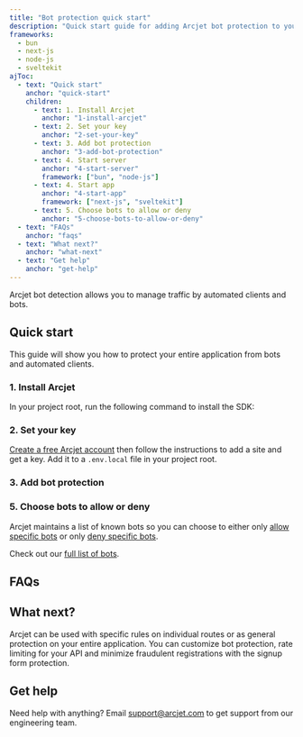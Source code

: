```yaml
---
title: "Bot protection quick start"
description: "Quick start guide for adding Arcjet bot protection to your Next.js, Node.js, Bun, or SvelteKit app."
frameworks:
  - bun
  - next-js
  - node-js
  - sveltekit
ajToc:
  - text: "Quick start"
    anchor: "quick-start"
    children:
      - text: 1. Install Arcjet
        anchor: "1-install-arcjet"
      - text: 2. Set your key
        anchor: "2-set-your-key"
      - text: 3. Add bot protection
        anchor: "3-add-bot-protection"
      - text: 4. Start server
        anchor: "4-start-server"
        framework: ["bun", "node-js"]
      - text: 4. Start app
        anchor: "4-start-app"
        framework: ["next-js", "sveltekit"]
      - text: 5. Choose bots to allow or deny
        anchor: "5-choose-bots-to-allow-or-deny"
  - text: "FAQs"
    anchor: "faqs"
  - text: "What next?"
    anchor: "what-next"
  - text: "Get help"
    anchor: "get-help"
---
```



Arcjet bot detection allows you to manage traffic by automated clients and bots.

<WhatIsArcjet />

## Quick start

This guide will show you how to protect your entire <FrameworkName client:load />
application from bots and automated clients.

### 1. Install Arcjet

In your project root, run the following command to install the SDK:

<SlotByFramework client:load>
  <Step1Bun slot="bun" />
  <Step1NextJs slot="next-js" />
  <Step1NodeJs slot="node-js" />
  <Step1SvelteKit slot="sveltekit" />
</SlotByFramework>

### 2. Set your key

[Create a free Arcjet account](https://app.arcjet.com) then follow the
instructions to add a site and get a key. Add it to a `.env.local` file in your
project root.

<SlotByFramework client:load>
  <Step2SetEnv slot="bun" />
  <Step2 slot="next-js" />
  <Step2SetEnv slot="node-js" />
  <Step2 slot="sveltekit" />
</SlotByFramework>

### 3. Add bot protection

<SlotByFramework client:load>
  <Step3Bun slot="bun" />
  <Step3NextJs slot="next-js" />
  <Step3NodeJs slot="node-js" />
  <Step3SvelteKit slot="sveltekit" />
</SlotByFramework>

<SlotByFramework client:load>
  <Step4Bun slot="bun" />
  <Step4 slot="next-js" />
  <Step4NodeJs slot="node-js" />
  <Step4SvelteKit slot="sveltekit" />
</SlotByFramework>

### 5. Choose bots to allow or deny

Arcjet maintains a list of known bots so you can choose to either only [allow
specific bots](/bot-protection/reference) or only [deny specific
bots](/bot-protection/reference).

Check out our [full list of bots](https://arcjet.com/bot-list).

## FAQs

<FAQs />

## What next?

Arcjet can be used with specific rules on individual routes or as general
protection on your entire application. You can customize bot protection, rate
limiting for your API and minimize fraudulent registrations with the signup form
protection.

<CardGrid>
  <LinkCard
    title="Bot protection reference"
    href="/bot-protection/reference"
    description="Full details about bot protection."
  ></LinkCard>
  <LinkCard
    title="Testing"
    href="/testing"
    description="Write tests for your rules."
  />
</CardGrid>

## Get help

Need help with anything? Email support@arcjet.com to get support from our
engineering team.

<Comments />
